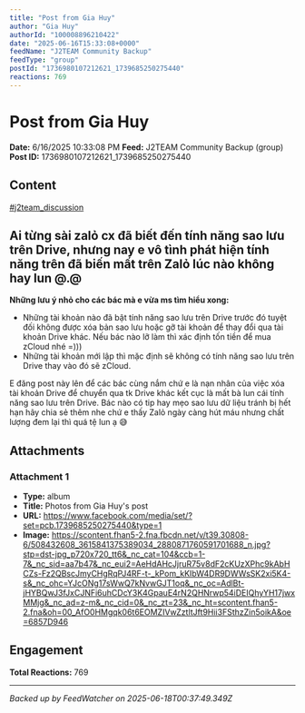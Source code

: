 ```yaml
---
title: "Post from Gia Huy"
author: "Gia Huy"
authorId: "100008896210422"
date: "2025-06-16T15:33:08+0000"
feedName: "J2TEAM Community Backup"
feedType: "group"
postId: "1736980107212621_1739685250275440"
reactions: 769
---
```


# Post from Gia Huy

**Date:** 6/16/2025 10:33:08 PM
**Feed:** J2TEAM Community Backup (group)
**Post ID:** 1736980107212621_1739685250275440

## Content

[#j2team_discussion](https://www.facebook.com/hashtag/j2team_discussion?__eep__=6&__cft__[0]=AZU--mtLImo_5Dj-_tS1rCyXHgYyImoCBO1GRfh0M6wzgHyUMJmXrGaulAI8Cttsk7z4EK4v5mjTPqdMsq8drHlmHgkfuhtB_3LUBaO_v7ZCx7q3dLYo6XrJ7cmR5eDAz8KCpDlDncLNT2isYK40ZevmP_RxlAODbmfj2FbYaZ0ms51Yo28g0hjWP0YlV8Y8aRbOH9s1dCPMsNYezqBtPRs7&__tn__=*NK-R)
## **Ai từng sài zalỏ cx đã biết đến tính năng sao lưu trên Drive, nhưng nay e vô tình phát hiện tính năng trên đã biến mất trên Zalỏ lúc nào không hay lun @.@**

**Những lưu ý nhỏ cho các bác mà e vừa ms tìm hiểu xong:**
* Những tài khoản nào đã bật tính năng sao lưu trên Drive trước đó tuyệt đối không được xóa bản sao lưu hoặc gỡ tài khoản để thay đổi qua tài khoản Drive khác. Nếu bác nào lỡ làm thì xác định tốn tiền để mua zCloud nhé =)))
* Những tài khoản mới lập thì mặc định sẽ không có tính năng sao lưu trên Drive thay vào đó sẽ zCloud.

E đăng post này lên để các bác cùng nắm chứ e là nạn nhân của việc xóa tài khoản Drive để chuyển qua tk Drive khác kết cục là mất bà lun cái tính năng sao lưu trên Drive. Bác nào có tip hay mẹo sao lưu dữ liệu tránh bị hết hạn hãy chia sẻ thêm nhe chứ e thấy Zalỏ ngày càng hút máu nhưng chất lượng đem lại thì quá tệ lun ạ 😅

## Attachments

### Attachment 1
- **Type:** album
- **Title:** Photos from Gia Huy's post
- **URL:** https://www.facebook.com/media/set/?set=pcb.1739685250275440&type=1
- **Image:** https://scontent.fhan5-2.fna.fbcdn.net/v/t39.30808-6/508432608_3615841375389034_2880871760591701688_n.jpg?stp=dst-jpg_p720x720_tt6&_nc_cat=104&ccb=1-7&_nc_sid=aa7b47&_nc_eui2=AeHdAHcJjruR75v8dF2cKUzXPhc9kAbHCZs-Fz2QBscJmyCHgRqPJ4RF-t-_kPom_kKIbW4DR9DWWsSK2xi5K4-s&_nc_ohc=YJcONg17sWwQ7kNvwGJT1oq&_nc_oc=AdlBt-jHYBQwJ3fJxCJNFi6uhCDcY3K4GpauE4rN2QHNrwp54iDEIQhyYH17jwxMMjg&_nc_ad=z-m&_nc_cid=0&_nc_zt=23&_nc_ht=scontent.fhan5-2.fna&oh=00_AfO0HMgqk06t6EOMZIVwZztltJft9Hii3FSthzZin5oikA&oe=6857D946

## Engagement

**Total Reactions:** 769

---
*Backed up by FeedWatcher on 2025-06-18T00:37:49.349Z*
